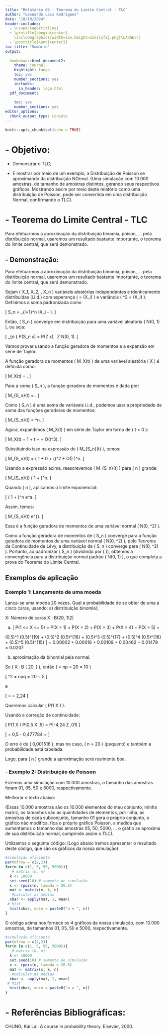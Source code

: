 ```yaml
---
title: "Relatório 05 - Teorema do Limite Central - TLC"
author: "Leonardo Lois Rodrigues"
date: "18/10/2024"
header-includes:
  - \usepackage{titling}
  - \pretitle{\begin{center}
    \includegraphics[width=2in,height=2in]{ufsj.png}\LARGE\\}
  - \posttitle{\end{center}}
toc-title: "Sumário"
output:
  
  bookdown::html_document2: 
    theme: journal
    highlight: tango
    toc: yes
    number_sections: yes
    includes:
      in_header: logo.html
  pdf_document:
    
    toc: yes
    number_sections: yes
editor_options: 
  chunk_output_type: console
---
```


```r
knitr::opts_chunk$set(echo = TRUE)
```

# - Objetivo:

- Demonstrar o TLC;

- E mostrar por meio de um exemplo, a Distribuição de Poisson se aproximando da distribuição NOrmal. (Uma simulação com 10.000 amostras, de tamanho de amostras distintos, gerando seus respectivos gráficos. Mostrando assim por meio deste relatório como uma distribuição de Poisson, pode ser convertida em uma distribuição Normal, confirmando o TLC).


# - Teorema do Limite Central - TLC

Para efetuarmos a aproxiinação da distribuição binomia, poison, ... pela distribuição normal, 
usaremos um resultado bastante importante, o teorema do limite central, que será demonstrado.

## -  Demonstração:



\title{Prova do Teorema do Limite Central usando a Função Geradora de Momentos}
\author{}
\date{}
\maketitle

\section*{Teorema do Limite Central}

Para efetuarmos a aproxiinação da distribuição binomia, poison, ... pela distribuição normal, 
usaremos um resultado bastante importante, o teorema do limite central, que será demonstrado.

Sejam \( X_1, X_2, \dots, X_n \) variáveis aleatórias independentes e identicamente distribuídas (i.i.d.) com esperança \( \mu = \mathbb{E}(X_i) \) e variância \( \sigma^2 = \text{Var}(X_i) \). Definimos a soma padronizada como

\[
S_n = \frac{1}{\sqrt{n}} \sum_{i=1}^n (X_i - \mu).
\]

Então, \( S_n \) converge em distribuição para uma variável aleatória \( N(0, 1) \), ou seja:

\[
\lim_{n \to \infty} P\left(S_n \leq x\right) = P\left(Z \leq x\right), \quad \text{onde} \ Z \sim N(0, 1).
\]

\section*{Prova}

Vamos provar usando a função geradora de momentos e a expansão em série de Taylor.

\subsection*{Função Geradora de Momentos}

A função geradora de momentos \( M_X(t) \) de uma variável aleatória \( X \) é definida como:

\[
M_X(t) = \mathbb{E}\left[e^{tX}\right].
\]

Para a soma \( S_n \), a função geradora de momentos é dada por:

\[
M_{S_n}(t) = \mathbb{E}\left[e^{tS_n}\right].
\]

Como \( S_n \) é uma soma de variáveis i.i.d., podemos usar a propriedade de soma das funções geradoras de momentos:

\[
M_{S_n}(t) = \left[ M_{X_i - \mu}\left(\frac{t}{\sqrt{n}}\right) \right]^n.
\]

\subsection*{Expansão de Taylor da Função Geradora de Momentos}

Agora, expandimos \( M_X(t) \) em série de Taylor em torno de \( t = 0 \):

\[
M_X(t) = 1 + \mu t + \frac{\sigma^2 t^2}{2} + O(t^3).
\]

Substituindo isso na expressão de \( M_{S_n}(t) \), temos:

\[
M_{S_n}(t) = \left( 1 + 0 \cdot \frac{t}{\sqrt{n}} + \frac{\sigma^2}{2} \left(\frac{t}{\sqrt{n}}\right)^2 + O\left(\frac{1}{n^{3/2}}\right) \right)^n.
\]

\subsection*{Limite Quando \( n \to \infty \)}

Usando a expressão acima, reescrevemos \( M_{S_n}(t) \) para \( n \) grande:

\[
M_{S_n}(t) \approx \left( 1 + \frac{\sigma^2 t^2}{2n} \right)^n.
\]

Quando \( n \to \infty \), aplicamos o limite exponencial:

\[
\left( 1 + \frac{a}{n} \right)^n \to e^a.
\]

Assim, temos:

\[
M_{S_n}(t) \to e^{\frac{\sigma^2 t^2}{2}}.
\]

Essa é a função geradora de momentos de uma variável normal \( N(0, \sigma^2) \).

\subsection*{Conclusão}

Como a função geradora de momentos de \( S_n \) converge para a função geradora de momentos de uma variável normal \( N(0, \sigma^2) \), pelo Teorema da Continuidade de Lévy, a distribuição de \( S_n \) converge para \( N(0, \sigma^2) \). Portanto, ao padronizar \( S_n \) (dividindo por \( \sigma \)), obtemos a convergência para a distribuição normal padrão \( N(0, 1) \), o que completa a prova do Teorema do Limite Central.

## Exemplos de aplicação 
### Exemplo 1: Lançamento de uma moeda

Lança-se uma moeda 20 vezes. Qual a probabilidade de se obter de uma a cinco 
caras, usando: 
a) distribuição binomial; 


X: Número de caras X : B(20, 1\2)

a)
\[
P(1 <= X <= 5) = P(X = 1) + P(X = 2) + P(X = 3) + P(X = 4) + P(X = 5) =

\binom{20}{1} (0.5)^1 (0.5)^{19} + \binom{20}{2} (0.5)^2 (0.5)^{18} + \binom{20}{3} (0.5)^3 (0.5)^{17} + \binom{20}{4} (0.5)^4 (0.5)^{16} + \binom{20}{5} (0.5)^5 (0.5)^{15}
\]
= 0.00002 + 0.00018 + 0.00109 + 0.00462 + 0.01479 = 0.0207

b) aproximação da binomial pela normal.

Se \( X : B \left( 20, \frac{1}{2} \right) \), então \( \mu = np = 20 \cdot \frac{1}{2} = 10 \)
    
\[
\sigma^2 = npq = 20 \cdot \frac{1}{2} \cdot \frac{1}{2} = 5
\]

e

\[
\sigma = \sqrt{5} = 2,24 \quad \therefore
\]

Queremos calcular \( P(1 \leq X \leq 5) \).

Usando a correção de continuidade:

\[
P(1 \leq X \leq 5) \approx P(0,5 \leq X \leq 5,5) = P(-4,24 \leq Z \leq -2,01) 
\]

\[
= 0,5 - 0,477784 = \boxed{0,022216}
\]

O erro é de \( 0,001516 \), mas no caso, \( n = 20 \) (pequeno) e também a probabilidade está tabelada.

Logo, para \( n \) grande a aproximação será realmente boa.

### - Exemplo 2: Distribuição de Poisson


Fizemos uma simulação com 10.000 amostras, o tamanho das amostras foram 01,   05,  50 e 5000, respectivamente.

Melhorar o texto abaixo:

(Essas 10.000 amostras são os 10.000 elementos do meu conjunto, minha matriz, os tamanhos são as quantidades de elementos, por linha, as amostras de cada subconjunto, tamanho 01 gera o próprio conjunto, o gráfico não modifica, fica o próprio gráfico Poisson, a medida que aumentamos o tamanho das amostras 05, 50, 5000, ... o gráfio se aproxima de sua distribuição normal, cumprindo assim o TLC).

Utilizamos o seguinte código: (Logo abaixo iremos apresentar o resultado deste código, que são os gráficos da nossa simulação)


```r
#simulação eficiente
par(mfrow = c(2,2))
for(n in c(1, 5, 50, 5000)){
   # matrix (k, n)
  k <- 10000
  set.seed(10) # semente de simulação
  x <- rpois(n, lambda = 20.5)
  mat <- matrix(x, k, n)
   #calcular as médias
  xbar <- apply(mat, 1, mean)
 # hist
  hist(xbar, main = paste0("n = ", n))
}
```

O código acima nos fornece os 4 gráficos da nossa simulação, com 10.000 amostras,  de tamanhos 01, 05, 50 e 5000, respectivamente.

```r
#simulação eficiente
par(mfrow = c(2,2))
for(n in c(1, 5, 50, 5000)){
   # matrix (k, n)
  k <- 10000
  set.seed(10) # semente de simulação
  x <- rpois(n, lambda = 20.5)
  mat <- matrix(x, k, n)
   #calcular as médias
  xbar <- apply(mat, 1, mean)
 # hist
  hist(xbar, main = paste0("n = ", n))
}
```

# - Referências Bibliográficas:

CHUNG, Kai Lai. A course in probability theory. Elsevier, 2000.




